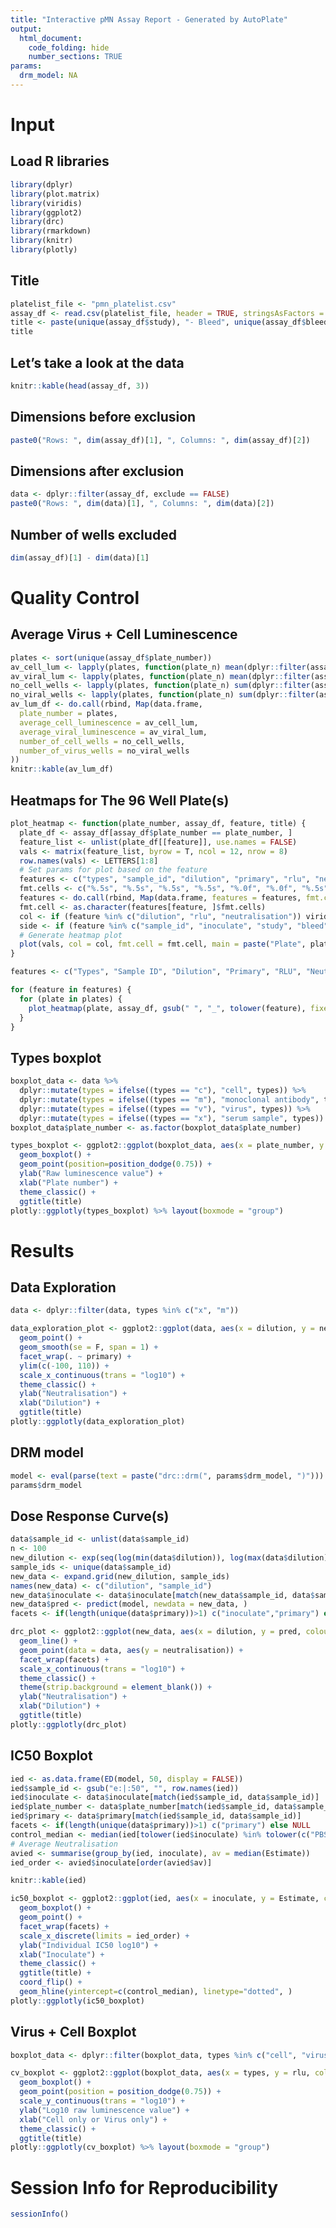 ```yaml
---
title: "Interactive pMN Assay Report - Generated by AutoPlate"
output:
  html_document:
    code_folding: hide
    number_sections: TRUE
params:
  drm_model: NA
---
```


# Input

## Load R libraries
```r
library(dplyr)
library(plot.matrix)
library(viridis)
library(ggplot2)
library(drc)
library(rmarkdown)
library(knitr)
library(plotly)
```

## Title

```r
platelist_file <- "pmn_platelist.csv"
assay_df <- read.csv(platelist_file, header = TRUE, stringsAsFactors = FALSE, check.names = FALSE)
title <- paste(unique(assay_df$study), "- Bleed", unique(assay_df$bleed), "- Virus", unique(assay_df$primary))
title
```

## Let's take a look at the data

```r
knitr::kable(head(assay_df, 3))
```

## Dimensions before exclusion

```r
paste0("Rows: ", dim(assay_df)[1], ", Columns: ", dim(assay_df)[2])
```

## Dimensions after exclusion

```r
data <- dplyr::filter(assay_df, exclude == FALSE)
paste0("Rows: ", dim(data)[1], ", Columns: ", dim(data)[2])
```

## Number of wells excluded

```r
dim(assay_df)[1] - dim(data)[1]
```

# Quality Control

## Average Virus + Cell Luminescence

```r
plates <- sort(unique(assay_df$plate_number))
av_cell_lum <- lapply(plates, function(plate_n) mean(dplyr::filter(assay_df, (plate_number == plate_n) & (types == "c"))$rlu))
av_viral_lum <- lapply(plates, function(plate_n) mean(dplyr::filter(assay_df, (plate_number == plate_n) & (types == "v"))$rlu))
no_cell_wells <- lapply(plates, function(plate_n) sum(dplyr::filter(assay_df, (plate_number == plate_n))$types == "c"))
no_viral_wells <- lapply(plates, function(plate_n) sum(dplyr::filter(assay_df, (plate_number == plate_n))$types == "v"))
av_lum_df <- do.call(rbind, Map(data.frame,
  plate_number = plates,
  average_cell_luminescence = av_cell_lum,
  average_viral_luminescence = av_viral_lum,
  number_of_cell_wells = no_cell_wells,
  number_of_virus_wells = no_viral_wells
))
knitr::kable(av_lum_df)
```


## Heatmaps for The 96 Well Plate(s)

```r
plot_heatmap <- function(plate_number, assay_df, feature, title) {
  plate_df <- assay_df[assay_df$plate_number == plate_number, ]
  feature_list <- unlist(plate_df[[feature]], use.names = FALSE)
  vals <- matrix(feature_list, byrow = T, ncol = 12, nrow = 8)
  row.names(vals) <- LETTERS[1:8]
  # Set params for plot based on the feature
  features <- c("types", "sample_id", "dilution", "primary", "rlu", "neutralisation", "inoculate", "study", "bleed", "exclude")
  fmt.cells <- c("%.5s", "%.5s", "%.5s", "%.5s", "%.0f", "%.0f", "%.5s", "%.5s", "%.5s", "%.5s")
  features <- do.call(rbind, Map(data.frame, features = features, fmt.cells = fmt.cells))
  fmt.cell <- as.character(features[feature, ]$fmt.cells)
  col <- if (feature %in% c("dilution", "rlu", "neutralisation")) viridis else rainbow
  side <- if (feature %in% c("sample_id", "inoculate", "study", "bleed", "exclude")) 3 else 4
  # Generate heatmap plot
  plot(vals, col = col, fmt.cell = fmt.cell, main = paste("Plate", plate_number, title), key = list(side = side))
}

features <- c("Types", "Sample ID", "Dilution", "Primary", "RLU", "Neutralisation", "Inoculate", "Study", "Bleed", "Exclude")

for (feature in features) {
  for (plate in plates) {
    plot_heatmap(plate, assay_df, gsub(" ", "_", tolower(feature), fixed = TRUE), feature)
  }
}
```

## Types boxplot

```r
boxplot_data <- data %>%
  dplyr::mutate(types = ifelse((types == "c"), "cell", types)) %>%
  dplyr::mutate(types = ifelse((types == "m"), "monoclonal antibody", types)) %>%
  dplyr::mutate(types = ifelse((types == "v"), "virus", types)) %>%
  dplyr::mutate(types = ifelse((types == "x"), "serum sample", types))
boxplot_data$plate_number <- as.factor(boxplot_data$plate_number)

types_boxplot <- ggplot2::ggplot(boxplot_data, aes(x = plate_number, y = rlu, colour = types)) +
  geom_boxplot() +
  geom_point(position=position_dodge(0.75)) +
  ylab("Raw luminescence value") +
  xlab("Plate number") +
  theme_classic() +
  ggtitle(title)
plotly::ggplotly(types_boxplot) %>% layout(boxmode = "group")
```

# Results


## Data Exploration

```r
data <- dplyr::filter(data, types %in% c("x", "m"))

data_exploration_plot <- ggplot2::ggplot(data, aes(x = dilution, y = neutralisation, colour = inoculate)) +
  geom_point() +
  geom_smooth(se = F, span = 1) +
  facet_wrap(. ~ primary) +
  ylim(c(-100, 110)) +
  scale_x_continuous(trans = "log10") +
  theme_classic() +
  ylab("Neutralisation") +
  xlab("Dilution") +
  ggtitle(title)
plotly::ggplotly(data_exploration_plot)
```

## DRM model

```r
model <- eval(parse(text = paste("drc::drm(", params$drm_model, ")")))
params$drm_model
```

## Dose Response Curve(s)

```r
data$sample_id <- unlist(data$sample_id)
n <- 100
new_dilution <- exp(seq(log(min(data$dilution)), log(max(data$dilution)), length.out = n))
sample_ids <- unique(data$sample_id)
new_data <- expand.grid(new_dilution, sample_ids)
names(new_data) <- c("dilution", "sample_id")
new_data$inoculate <- data$inoculate[match(new_data$sample_id, data$sample_id)]
new_data$pred <- predict(model, newdata = new_data, )
facets <- if(length(unique(data$primary))>1) c("inoculate","primary") else c("inoculate")

drc_plot <- ggplot2::ggplot(new_data, aes(x = dilution, y = pred, colour = inoculate, group = sample_id)) +
  geom_line() +
  geom_point(data = data, aes(y = neutralisation)) +
  facet_wrap(facets) +
  scale_x_continuous(trans = "log10") +
  theme_classic() +
  theme(strip.background = element_blank()) +
  ylab("Neutralisation") +
  xlab("Dilution") +
  ggtitle(title)
plotly::ggplotly(drc_plot)
```

## IC50 Boxplot
```r
ied <- as.data.frame(ED(model, 50, display = FALSE))
ied$sample_id <- gsub("e:|:50", "", row.names(ied))
ied$inoculate <- data$inoculate[match(ied$sample_id, data$sample_id)]
ied$plate_number <- data$plate_number[match(ied$sample_id, data$sample_id)]
ied$primary <- data$primary[match(ied$sample_id, data$sample_id)]
facets <- if(length(unique(data$primary))>1) c("primary") else NULL
control_median <- median(ied[tolower(ied$inoculate) %in% tolower(c("PBS", "negative_control")),]$Estimate)
# Average Neutralisation
avied <- summarise(group_by(ied, inoculate), av = median(Estimate))
ied_order <- avied$inoculate[order(avied$av)]

knitr::kable(ied)

ic50_boxplot <- ggplot2::ggplot(ied, aes(x = inoculate, y = Estimate, colour = inoculate)) +
  geom_boxplot() +
  geom_point() +
  facet_wrap(facets) +
  scale_x_discrete(limits = ied_order) +
  ylab("Individual IC50 log10") +
  xlab("Inoculate") +
  theme_classic() +
  ggtitle(title) +
  coord_flip() +
  geom_hline(yintercept=c(control_median), linetype="dotted", )
plotly::ggplotly(ic50_boxplot)
```

## Virus + Cell Boxplot
```r
boxplot_data <- dplyr::filter(boxplot_data, types %in% c("cell", "virus"))

cv_boxplot <- ggplot2::ggplot(boxplot_data, aes(x = types, y = rlu, colour = plate_number)) +
  geom_boxplot() +
  geom_point(position = position_dodge(0.75)) +
  scale_y_continuous(trans = "log10") +
  ylab("Log10 raw luminescence value") +
  xlab("Cell only or Virus only") +
  theme_classic() +
  ggtitle(title)
plotly::ggplotly(cv_boxplot) %>% layout(boxmode = "group")
```

# Session Info for Reproducibility

```r
sessionInfo()
```
